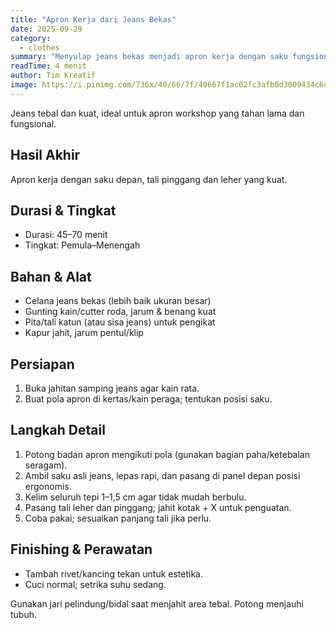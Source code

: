 ```yaml
---
title: "Apron Kerja dari Jeans Bekas"
date: 2025-09-29
category:
  - clothes
summary: "Menyulap jeans bekas menjadi apron kerja dengan saku fungsional untuk peralatan."
readTime: 4 menit
author: Tim Kreatif
image: https://i.pinimg.com/736x/40/66/7f/40667f1ac02fc3afb0d3009434c64c25.jpg
---
```


Jeans tebal dan kuat, ideal untuk apron workshop yang tahan lama dan fungsional.

## Hasil Akhir

Apron kerja dengan saku depan, tali pinggang dan leher yang kuat.

## Durasi & Tingkat

- Durasi: 45–70 menit
- Tingkat: Pemula–Menengah

## Bahan & Alat

- Celana jeans bekas (lebih baik ukuran besar)
- Gunting kain/cutter roda, jarum & benang kuat
- Pita/tali katun (atau sisa jeans) untuk pengikat
- Kapur jahit, jarum pentul/klip

## Persiapan

1. Buka jahitan samping jeans agar kain rata.
2. Buat pola apron di kertas/kain peraga; tentukan posisi saku.

## Langkah Detail

1. Potong badan apron mengikuti pola (gunakan bagian paha/ketebalan seragam).
2. Ambil saku asli jeans, lepas rapi, dan pasang di panel depan posisi ergonomis.
3. Kelim seluruh tepi 1–1,5 cm agar tidak mudah berbulu.
4. Pasang tali leher dan pinggang; jahit kotak + X untuk penguatan.
5. Coba pakai; sesuaikan panjang tali jika perlu.

## Finishing & Perawatan

- Tambah rivet/kancing tekan untuk estetika.
- Cuci normal; setrika suhu sedang.

<TipBox title="Keamanan">
  Gunakan jari pelindung/bidal saat menjahit area tebal. Potong menjauhi tubuh.
</TipBox>
